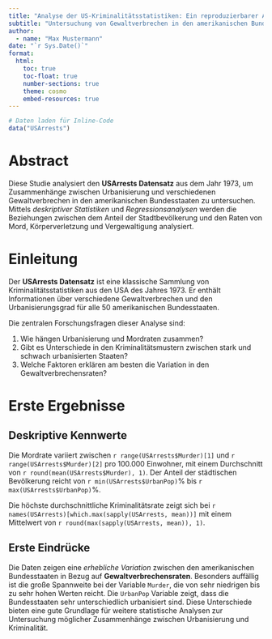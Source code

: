 ```yaml
---
title: "Analyse der US-Kriminalitätsstatistiken: Ein reproduzierbarer Ansatz"
subtitle: "Untersuchung von Gewaltverbrechen in den amerikanischen Bundesstaaten (1973)"
author:
  - name: "Max Mustermann"
date: "`r Sys.Date()`"
format:
  html:
    toc: true
    toc-float: true
    number-sections: true
    theme: cosmo
    embed-resources: true
---
```


```r
# Daten laden für Inline-Code
data("USArrests")
```

# Abstract

Diese Studie analysiert den **USArrests Datensatz** aus dem Jahr 1973, um Zusammenhänge zwischen Urbanisierung und verschiedenen Gewaltverbrechen in den amerikanischen Bundesstaaten zu untersuchen. Mittels *deskriptiver Statistiken* und *Regressionsanalysen* werden die Beziehungen zwischen dem Anteil der Stadtbevölkerung und den Raten von Mord, Körperverletzung und Vergewaltigung analysiert.

# Einleitung

Der **USArrests Datensatz** ist eine klassische Sammlung von Kriminalitätsstatistiken aus den USA des Jahres 1973. Er enthält Informationen über verschiedene Gewaltverbrechen und den Urbanisierungsgrad für alle 50 amerikanischen Bundesstaaten.

Die zentralen Forschungsfragen dieser Analyse sind:

1. Wie hängen Urbanisierung und Mordraten zusammen?
2. Gibt es Unterschiede in den Kriminalitätsmustern zwischen stark und schwach urbanisierten Staaten?
3. Welche Faktoren erklären am besten die Variation in den Gewaltverbrechensraten?

# Erste Ergebnisse

## Deskriptive Kennwerte

Die Mordrate variiert zwischen `r range(USArrests$Murder)[1]` und `r range(USArrests$Murder)[2]` pro 100.000 Einwohner, mit einem Durchschnitt von `r round(mean(USArrests$Murder), 1)`. Der Anteil der städtischen Bevölkerung reicht von `r min(USArrests$UrbanPop)`% bis `r max(USArrests$UrbanPop)`%.

Die höchste durchschnittliche Kriminalitätsrate zeigt sich bei `r names(USArrests)[which.max(sapply(USArrests, mean))]` mit einem Mittelwert von `r round(max(sapply(USArrests, mean)), 1)`.

## Erste Eindrücke

Die Daten zeigen eine *erhebliche Variation* zwischen den amerikanischen Bundesstaaten in Bezug auf **Gewaltverbrechensraten**. Besonders auffällig ist die große Spannweite bei der Variable `Murder`, die von sehr niedrigen bis zu sehr hohen Werten reicht. Die `UrbanPop` Variable zeigt, dass die Bundesstaaten sehr unterschiedlich urbanisiert sind. Diese Unterschiede bieten eine gute Grundlage für weitere statistische Analysen zur Untersuchung möglicher Zusammenhänge zwischen Urbanisierung und Kriminalität.